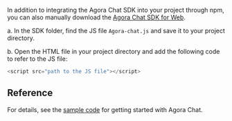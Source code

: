 <PlatformWrapper platform="web">

In addition to integrating the Agora Chat SDK into your project through npm, you can also manually download the [Agora Chat SDK for Web](https://www.npmjs.com/package/agora-chat). 

a. In the SDK folder, find the JS file `Agora-chat.js` and save it to your project directory.

b. Open the HTML file in your project directory and add the following code to refer to the JS file:

```javascript
<script src="path to the JS file"></script>
```

## Reference

For details, see the [sample code](https://github.com/AgoraIO/Agora-Chat-API-Examples/blob/main/Chat-Web/src/index.js) for getting started with Agora Chat.

</PlatformWrapper>
